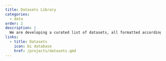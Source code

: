 ```yaml
---
title: Datasets Library
categories:
  - data
order: 2
description: |
  We are developing a curated list of datasets, all formatted according to Behaverse data standards. These datasets may be used for additional analysis, for benchmarking computational models and for developing multitask models among other things.
links:
  - title: Datasets
    icon: bi database
    href: /projects/datasets.qmd
---
```

